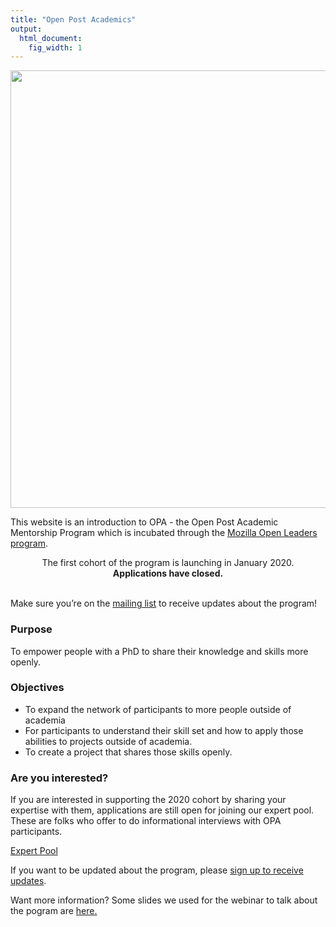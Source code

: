 ```yaml
---
title: "Open Post Academics"
output:
  html_document:
    fig_width: 1
---
```

<img src="images/BD_FLAME_Header.jpg" width="700px">


This website is an introduction to OPA - the Open Post Academic Mentorship Program which is incubated through the [Mozilla Open Leaders program](https://foundation.mozilla.org/en/opportunity/mozilla-open-leaders/open-leaders-x/participants/).  

<center>The first cohort of the program is launching in January 2020.</center> 

<center>**Applications have closed.**</center>   

<br> 
Make sure you're on the [mailing list](https://mailchi.mp/2932ae7328f2/opa) to receive updates about the program!   

### Purpose 
To empower people with a PhD to share their knowledge and skills more openly. 

### Objectives 
- To expand the network of participants to more people outside of academia 
- For participants to understand their skill set and how to apply those abilities to projects outside of academia.
- To create a project that shares those skills openly. 


### Are you interested? 
If you are interested in supporting the 2020 cohort by sharing your expertise with them, applications are still open for joining our expert pool. These are folks who offer to do informational interviews with OPA participants.  

[Expert Pool](https://forms.gle/2xCpSvxpha3poMJFA)

If you want to be updated about the program, please [sign up to receive updates](https://mailchi.mp/2932ae7328f2/opa). 

Want more information? Some slides we used for the webinar to talk about the pogram are [here.](https://docs.google.com/presentation/d/16uovImiIqoZQmWzfjmc2Npcef5XZ_gd-6Oec65_uZpc/edit?usp=sharing)
